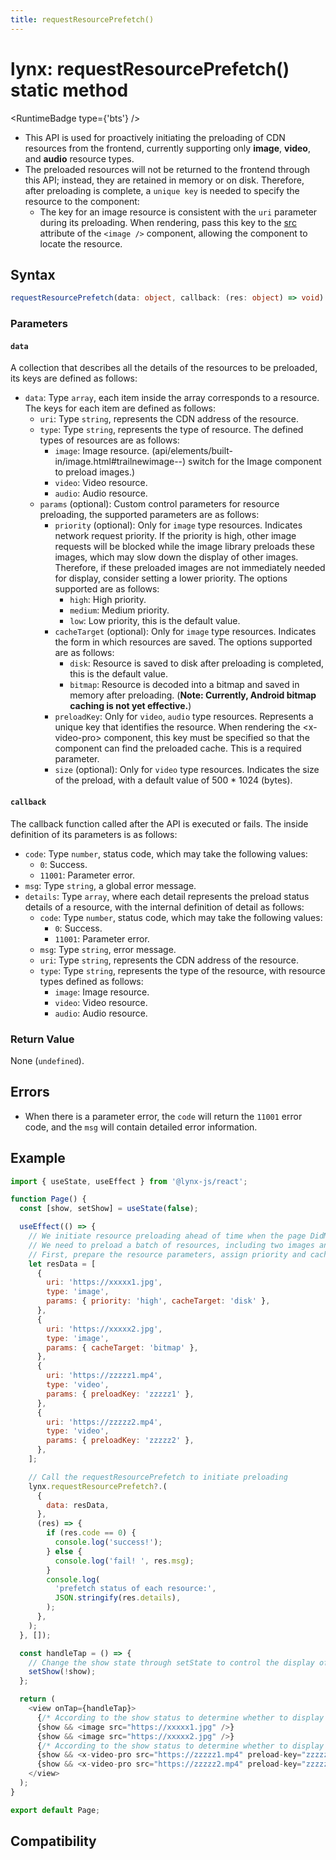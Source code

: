 ```yaml
---
title: requestResourcePrefetch()
---
```



# lynx: requestResourcePrefetch() static method

<RuntimeBadge type={'bts'} />

- This API is used for proactively initiating the preloading of CDN resources from the frontend, currently supporting only **image**, **video**, and **audio** resource types.
- The preloaded resources will not be returned to the frontend through this API; instead, they are retained in memory or on disk. Therefore, after preloading is complete, a `unique key` is needed to specify the resource to the component:
  - The key for an image resource is consistent with the `uri` parameter during its preloading. When rendering, pass this key to the [src](api/elements/built-in/image#src) attribute of the `<image />` component, allowing the component to locate the resource.

## Syntax

```ts
requestResourcePrefetch(data: object, callback: (res: object) => void) : void;
```

### Parameters

#### `data`

A collection that describes all the details of the resources to be preloaded, its keys are defined as follows:

- `data`: Type `array`, each item inside the array corresponds to a resource. The keys for each item are defined as follows:
  - `uri`: Type `string`, represents the CDN address of the resource.
  - `type`: Type `string`, represents the type of resource. The defined types of resources are as follows:
    - `image`: Image resource. (api/elements/built-in/image.html#trailnewimage--) switch for the Image component to preload images.)
    - `video`: Video resource.
    - `audio`: Audio resource.
  - `params` (optional): Custom control parameters for resource preloading, the supported parameters are as follows:
    - `priority` (optional): Only for `image` type resources. Indicates network request priority. If the priority is high, other image requests will be blocked while the image library preloads these images, which may slow down the display of other images. Therefore, if these preloaded images are not immediately needed for display, consider setting a lower priority. The options supported are as follows:
      - `high`: High priority.
      - `medium`: Medium priority.
      - `low`: Low priority, this is the default value.
    - `cacheTarget` (optional): Only for `image` type resources. Indicates the form in which resources are saved. The options supported are as follows:
      - `disk`: Resource is saved to disk after preloading is completed, this is the default value.
      - `bitmap`: Resource is decoded into a bitmap and saved in memory after preloading. (**Note: Currently, Android bitmap caching is not yet effective.**)
    - `preloadKey`: Only for `video`, `audio` type resources. Represents a unique key that identifies the resource. When rendering the &lt;x-video-pro&gt; component, this key must be specified so that the component can find the preloaded cache. This is a required parameter.
    - `size` (optional): Only for `video` type resources. Indicates the size of the preload, with a default value of 500 \* 1024 (bytes).

#### `callback`

The callback function called after the API is executed or fails. The inside definition of its parameters is as follows:

- `code`: Type `number`, status code, which may take the following values:
  - `0`: Success.
  - `11001`: Parameter error.
- `msg`: Type `string`, a global error message.
- `details`: Type `array`, where each detail represents the preload status details of a resource, with the internal definition of detail as follows:
  - `code`: Type `number`, status code, which may take the following values:
    - `0`: Success.
    - `11001`: Parameter error.
  - `msg`: Type `string`, error message.
  - `uri`: Type `string`, represents the CDN address of the resource.
  - `type`: Type `string`, represents the type of the resource, with resource types defined as follows:
    - `image`: Image resource.
    - `video`: Video resource.
    - `audio`: Audio resource.

### Return Value

None (`undefined`).

## Errors

- When there is a parameter error, the `code` will return the `11001` error code, and the `msg` will contain detailed error information.

## Example

```js
import { useState, useEffect } from '@lynx-js/react';

function Page() {
  const [show, setShow] = useState(false);

  useEffect(() => {
    // We initiate resource preloading ahead of time when the page DidMount
    // We need to preload a batch of resources, including two images and two videos.
    // First, prepare the resource parameters, assign priority and cacheTarget for images, and the required preloadKey for videos.
    let resData = [
      {
        uri: 'https://xxxxx1.jpg',
        type: 'image',
        params: { priority: 'high', cacheTarget: 'disk' },
      },
      {
        uri: 'https://xxxxx2.jpg',
        type: 'image',
        params: { cacheTarget: 'bitmap' },
      },
      {
        uri: 'https://zzzzz1.mp4',
        type: 'video',
        params: { preloadKey: 'zzzzz1' },
      },
      {
        uri: 'https://zzzzz2.mp4',
        type: 'video',
        params: { preloadKey: 'zzzzz2' },
      },
    ];

    // Call the requestResourcePrefetch to initiate preloading
    lynx.requestResourcePrefetch?.(
      {
        data: resData,
      },
      (res) => {
        if (res.code == 0) {
          console.log('success!');
        } else {
          console.log('fail! ', res.msg);
        }
        console.log(
          'prefetch status of each resource:',
          JSON.stringify(res.details),
        );
      },
    );
  }, []);

  const handleTap = () => {
    // Change the show state through setState to control the display of images and videos
    setShow(!show);
  };

  return (
    <view onTap={handleTap}>
      {/* According to the show status to determine whether to display the image, note that here src is the unique key mentioned above, this should keep the src consistent with the preload time */}
      {show && <image src="https://xxxxx1.jpg" />}
      {show && <image src="https://xxxxx2.jpg" />}
      {/* According to the show status to determine whether to display the video, note that here preload-key is the unique key mentioned above, this should keep the preload-key consistent with the preload time */}
      {show && <x-video-pro src="https://zzzzz1.mp4" preload-key="zzzzz1" />}
      {show && <x-video-pro src="https://zzzzz2.mp4" preload-key="zzzzz2" />}
    </view>
  );
}

export default Page;
```

## Compatibility


<LegacyCompatTable metadata="lynx-api/lynx/requestResourcePrefetch" />
